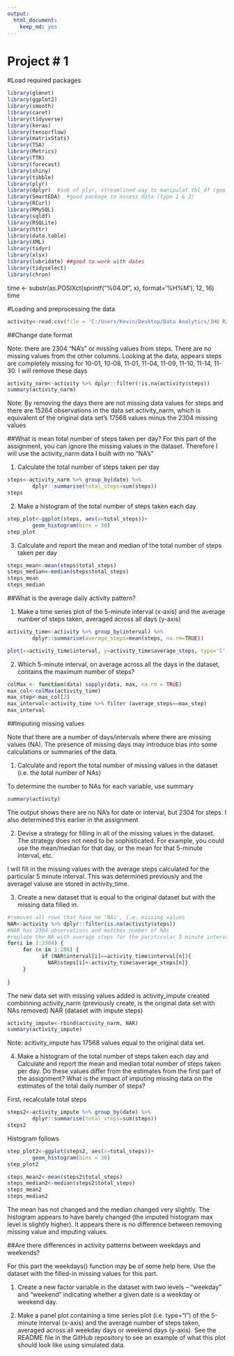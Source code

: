 ---
output: 
  html_document: 
    keep_md: yes
---

Project # 1
=================================
#Load required packages

```{r pakages, echo=TRUE}
library(glmnet)
library(ggplot2)
library(smooth)
library(caret)
library(tidyverse)
library(keras)
library(tensorflow)
library(matrixStats)
library(TSA)
library(Metrics)
library(TTR)
library(forecast)
library(shiny)
library(tibble)
library(plyr)
library(dplyr)  #sub of plyr, streamlined way to manipulat tbl_df (goo function)
library(SmartEDA)  #good package to assess data (type 1 & 2)
library(RCurl)
library(RMySQL)
library(sqldf)
library(RSQLite)
library(httr)
library(data.table)
library(XML)
library(tidyr)
library(xlsx)
library(lubridate) ##good to work with dates
library(tidyselect)
library(chron)

```
time <- substr(as.POSIXct(sprintf("%04.0f", x), format='%H%M'), 12, 16)
time


#Loading and preprocessing the data

```{r data, echo=TRUE}
activity<-read.csv(file = 'C:/Users/Kevin/Desktop/Data Analytics/JHU R/Course 5/Project 1/activity.CSV',header = TRUE)
```

##Change date format


Note:  there are 2304 "NA's" or missing values from steps.  There are no missing values from the other columns.  Looking at the data, appears steps are completely missing for 10-01, 10-08, 11-01, 11-04, 11-09, 11-10, 11-14, 11-30.  I will remove these days 

```{r}
activity_narm<-activity %>% dplyr::filter(!is.na(activity$steps))
summary(activity_narm)
```


Note: By removing the days there are not missing data values for steps and there are 15264 observations in the data set activity_narm, which is equivalent of the original data set's 17568 values minus the 2304 missing values

##What is mean total number of steps taken per day?
For this part of the assignment, you can ignore the missing values in the dataset.  Therefore I will use the activity_narm data I built with no "NA's"

1.  Calculate the total number of steps taken per day  

```{r}
steps<-activity_narm %>% group_by(date) %>% 
        dplyr::summarise(total_steps=sum(steps))
steps
```


2.  Make a histogram of the total number of steps taken each day  

```{r}
step_plot<-ggplot(steps, aes(x=total_steps))+
        geom_histogram(bins = 30)
step_plot
```



3.  Calculate and report the mean and median of the total number of steps taken per day  

```{r}
steps_mean<-mean(steps$total_steps)
steps_median<-median(steps$total_steps)
steps_mean
steps_median
```
##What is the average daily activity pattern?

1.  Make a time series plot of the 5-minute interval (x-axis) and the average number of steps taken, averaged across all days (y-axis)

```{r}
activity_time<-activity %>% group_by(interval) %>% 
        dplyr::summarise(average_steps=mean(steps, na.rm=TRUE))

plot(x=activity_time$interval, y=activity_time$average_steps, type='l', ylab='average steps per 5 minute interval', xlab='5 Minute Interval')
```


2.  Which 5-minute interval, on average across all the days in the dataset, contains the maximum number of steps?

```{r}
colMax <- function(data) sapply(data, max, na.rm = TRUE)
max_col<-colMax(activity_time)
max_step<-max_col[2]
max_interval<-activity_time %>% filter (average_steps==max_step)
max_interval
```

##Imputing missing values

Note that there are a number of days/intervals where there are missing values (NA). The presence of missing days may introduce bias into some calculations or summaries of the data.

1.  Calculate and report the total number of missing values in the dataset (i.e. the total number of NAs)  

To determine the number to NAs for each variable, use summary
```{r}
summary(activity)
```

The output shows there are no NA's for date or interval, but 2304 for steps. I also determined this earlier in the assignment

2.  Devise a strategy for filling in all of the missing values in the dataset. The strategy does not need to be sophisticated. For example, you could use the mean/median for that day, or the mean for that 5-minute interval, etc.  

I will fill in the missing values with the average steps calculated for the particular 5 minute interval. This was determined previously and the averagel valuse are stored in activity_time.


3.  Create a new dataset that is equal to the original dataset but with the missing data filled in.


```{r}
#removes all rows that have no 'NAs', i.e. missing values
NAR<-activity %>% dplyr::filter(is.na(activity$steps))
#NAR has 2304 observations and matches number of NAs
#replace the NA with average steps for the pariticular 5 minute interval 
for(i in 1:2304) {
     for (n in 1:288) {
           if (NAR$interval[i]==activity_time$interval[n]){
             NAR$steps[i]<-activity_time$average_steps[n]}
     }   
        
}
```

The new data set with missing values added is activity_impute created combinning activity_narm (previously create, is the original data set with NAs removed) NAR (dataset with impute steps)
```{r}
activity_impute<-rbind(activity_narm, NAR)
summary(activity_impute)
```
Note:  acitivity_impute has 17568 values equal to the original data set. 

4.  Make a histogram of the total number of steps taken each day and Calculate and report the mean and median total number of steps taken per day. Do these values differ from the estimates from the first part of the assignment? What is the impact of imputing missing data on the estimates of the total daily number of steps?  

First, recalculate total steps

```{r}
steps2<-activity_impute %>% group_by(date) %>% 
        dplyr::summarise(total_steps=sum(steps))
steps2
```
Histogram follows  


```{r}
step_plot2<-ggplot(steps2, aes(x=total_steps))+
        geom_histogram(bins = 30)
step_plot2
```



```{r}
steps_mean2<-mean(steps2$total_steps)
steps_median2<-median(steps2$total_steps)
steps_mean2
steps_median2
```

The mean has not changed and the median changed very slightly. The histogram appears to have barely changed (the imputed histogram max level is slightly higher).  It appears there is no difference between removing missing value and imputing values.

##Are there differences in activity patterns between weekdays and weekends?

For this part the weekdays() function may be of some help here. Use the dataset with the filled-in missing values for this part.

1.  Create a new factor variable in the dataset with two levels – “weekday” and “weekend” indicating whether a given date is a weekday or weekend day.


2.  Make a panel plot containing a time series plot (i.e. type="l") of the 5-minute interval (x-axis) and the average number of steps taken, averaged across all weekday days or weekend days (y-axis). See the README file in the GitHub repository to see an example of what this plot should look like using simulated data.
 

